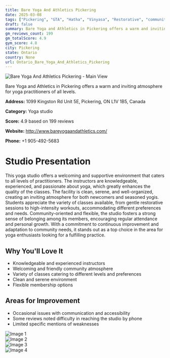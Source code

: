 ```yaml
---
title: Bare Yoga And Athletics Pickering
date: 2025-03-08
tags: ["Pickering", "GTA", "Hatha", "Vinyasa", "Restorative", "community", "clean environment", "Pickering"]  
draft: false
summary: Bare Yoga and Athletics in Pickering offers a warm and inviting atmosphere for yoga practitioners of all levels.
gm_reviews_count: 199
gm_totalScore: 4.9
gym_score: 4.8
city: Pickering
state: Ontario
country: None
url: Ontario_Bare_Yoga_And_Athletics_Pickering
---
```


<div className="aspect-[16/9] relative my-8">
  <img 
    src="https://lh5.googleusercontent.com/p/AF1QipP2vG9rJ8UqQ7WduWtL7rBFGBxQzE_30JsHD-qK=w1920-h1080-k-no"
    alt="Bare Yoga And Athletics Pickering - Main View"
    className="object-cover absolute inset-0 w-full h-full rounded-lg"
  />
</div>

Bare Yoga and Athletics in Pickering offers a warm and inviting atmosphere for yoga practitioners of all levels.

**Address:** 1099 Kingston Rd Unit 5E, Pickering, ON L1V 1B5, Canada

**Category:** Yoga studio

**Score:** 4.9 based on 199 reviews

**Website:** http://www.bareyogaandathletics.com/

**Phone:** +1 905-492-5683

# Studio Presentation

This yoga studio offers a welcoming and supportive environment that caters to all levels of practitioners. The instructors are knowledgeable, experienced, and passionate about yoga, which greatly enhances the quality of the classes. The facility is clean, serene, and well-organized, creating an inviting atmosphere for both newcomers and seasoned yogis. Students appreciate the variety of classes available, from gentle restorative sessions to high-intensity workouts, accommodating different preferences and needs. Community-oriented and flexible, the studio fosters a strong sense of belonging among its members, encouraging regular attendance and personal growth. With a commitment to continuous improvement and adaptation to community needs, it stands out as a top choice in the area for yoga enthusiasts looking for a fulfilling practice.

## Why You'll Love It

- Knowledgeable and experienced instructors
- Welcoming and friendly community atmosphere
- Variety of classes catering to different levels and preferences
- Clean and serene environment
- Flexible membership options

## Areas for Improvement

- Occasional issues with communication and accessibility
- Some reviews noted difficulty in reaching the studio by phone
- Limited specific mentions of weaknesses

<div className="grid grid-cols-1 xl:grid-cols-2 gap-4 my-8">
<div className="aspect-[4/3] relative"><img src="https://lh5.googleusercontent.com/p/AF1QipMNbI9kmjmEx6Hz7zn1HrXhkDHYqQM5mT0srQt2=w1920-h1080-k-no" alt="Image 1" className="object-cover absolute inset-0 w-full h-full rounded-lg" /></div>
<div className="aspect-[4/3] relative"><img src="https://lh5.googleusercontent.com/p/AF1QipP77pvt-MSXE5QlZSU818OrAM9IMDLWvSDfHJOT=w1920-h1080-k-no" alt="Image 2" className="object-cover absolute inset-0 w-full h-full rounded-lg" /></div>
<div className="aspect-[4/3] relative"><img src="https://lh5.googleusercontent.com/p/AF1QipMv-GO0hLxRQM--1i7IZW7NHvWJZy1yMWFpGO5v=w1920-h1080-k-no" alt="Image 3" className="object-cover absolute inset-0 w-full h-full rounded-lg" /></div>
<div className="aspect-[4/3] relative"><img src="https://streetviewpixels-pa.googleapis.com/v1/thumbnail?panoid=-sR5bwvphL3tqzQAmk8wBA&cb_client=maps_sv.tactile.gps&w=203&h=100&yaw=210.22925&pitch=0&thumbfov=100" alt="Image 4" className="object-cover absolute inset-0 w-full h-full rounded-lg" /></div>
</div>